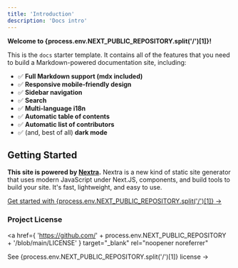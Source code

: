 ```yaml
---
title: 'Introduction'
description: 'Docs intro'
---
```


**Welcome to {process.env.NEXT_PUBLIC_REPOSITORY.split('/')[1]}!**

This is the `docs` starter template. It contains all of the features that you need to build a Markdown-powered documentation site, including:

- ✅ **Full Markdown support (mdx included)**
- ✅ **Responsive mobile-friendly design**
- ✅ **Sidebar navigation**
- ✅ **Search**
- ✅ **Multi-language i18n**
- ✅ **Automatic table of contents**
- ✅ **Automatic list of contributors**
- ✅ (and, best of all) **dark mode**

## Getting Started

**This site is powered by [Nextra](https://nextra.site/).** Nextra is a new kind of static site generator that uses modern JavaScript under Next.JS, components, and build tools to build your site. It's fast, lightweight, and easy to use.

[Get started with {process.env.NEXT_PUBLIC_REPOSITORY.split('/')[1]} →](./docs/introduction.mdx)

### Project License

<a
  href={
    'https://github.com/' +
    process.env.NEXT_PUBLIC_REPOSITORY +
    '/blob/main/LICENSE'
  }
  target="_blank"
  rel="noopener noreferrer"
>
  See {process.env.NEXT_PUBLIC_REPOSITORY.split('/')[1]} license →
</a>
